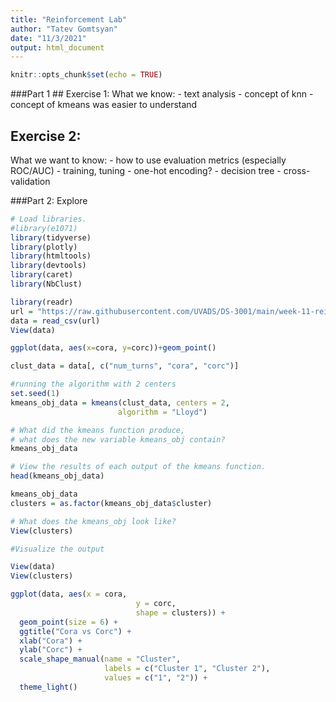 ---
title: "Reinforcement Lab"
author: "Tatev Gomtsyan"
date: "11/3/2021"
output: html_document
---

```{r setup, include=FALSE}
knitr::opts_chunk$set(echo = TRUE)
```
###Part 1
## Exercise 1:
What we know:
- text analysis 
- concept of knn
- concept of kmeans was easier to understand

## Exercise 2:
What we want to know:
- how to use evaluation metrics (especially ROC/AUC)
- training, tuning 
- one-hot encoding?
- decision tree
- cross-validation 

###Part 2: Explore 

```{r}
# Load libraries.
#library(e1071)
library(tidyverse)
library(plotly)
library(htmltools)
library(devtools)
library(caret)
library(NbClust)

```

```{r}
library(readr)
url = "https://raw.githubusercontent.com/UVADS/DS-3001/main/week-11-reinforcement-lab/data-frame.csv"
data = read_csv(url)
View(data)

ggplot(data, aes(x=cora, y=corc))+geom_point()
```

```{r}
clust_data = data[, c("num_turns", "cora", "corc")]

#running the algorithm with 2 centers
set.seed(1)
kmeans_obj_data = kmeans(clust_data, centers = 2, 
                        algorithm = "Lloyd") 

# What did the kmeans function produce, 
# what does the new variable kmeans_obj contain?
kmeans_obj_data

# View the results of each output of the kmeans function.
head(kmeans_obj_data)
```
```{r}
kmeans_obj_data
clusters = as.factor(kmeans_obj_data$cluster)

# What does the kmeans_obj look like?
View(clusters)
```

```{r}
#Visualize the output

View(data)
View(clusters)

ggplot(data, aes(x = cora, 
                            y = corc,
                            shape = clusters)) + 
  geom_point(size = 6) +
  ggtitle("Cora vs Corc") +
  xlab("Cora") +
  ylab("Corc") +
  scale_shape_manual(name = "Cluster", 
                     labels = c("Cluster 1", "Cluster 2"),
                     values = c("1", "2")) +
  theme_light()
```


